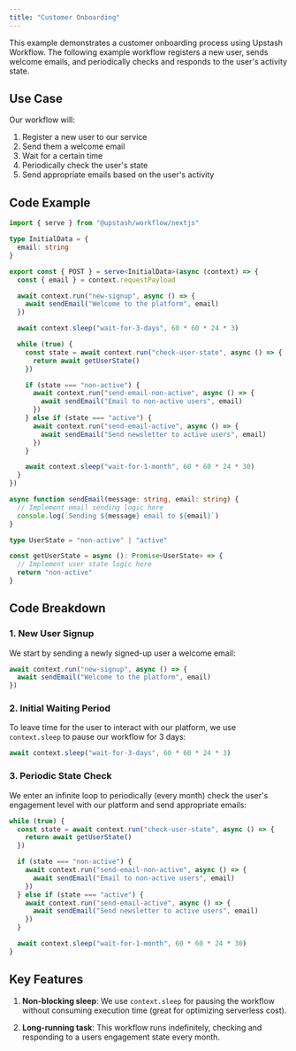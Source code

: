 ```yaml
---
title: "Customer Onboarding"
---
```


This example demonstrates a customer onboarding process using Upstash Workflow. The following example workflow registers a new user, sends welcome emails, and periodically checks and responds to the user's activity state.

## Use Case

Our workflow will:

1. Register a new user to our service
2. Send them a welcome email
3. Wait for a certain time
4. Periodically check the user's state
5. Send appropriate emails based on the user's activity

## Code Example

```typescript api/workflow/route.ts
import { serve } from "@upstash/workflow/nextjs"

type InitialData = {
  email: string
}

export const { POST } = serve<InitialData>(async (context) => {
  const { email } = context.requestPayload

  await context.run("new-signup", async () => {
    await sendEmail("Welcome to the platform", email)
  })

  await context.sleep("wait-for-3-days", 60 * 60 * 24 * 3)

  while (true) {
    const state = await context.run("check-user-state", async () => {
      return await getUserState()
    })

    if (state === "non-active") {
      await context.run("send-email-non-active", async () => {
        await sendEmail("Email to non-active users", email)
      })
    } else if (state === "active") {
      await context.run("send-email-active", async () => {
        await sendEmail("Send newsletter to active users", email)
      })
    }

    await context.sleep("wait-for-1-month", 60 * 60 * 24 * 30)
  }
})

async function sendEmail(message: string, email: string) {
  // Implement email sending logic here
  console.log(`Sending ${message} email to ${email}`)
}

type UserState = "non-active" | "active"

const getUserState = async (): Promise<UserState> => {
  // Implement user state logic here
  return "non-active"
}
```

## Code Breakdown

### 1. New User Signup

We start by sending a newly signed-up user a welcome email:

```typescript api/workflow/route.ts
await context.run("new-signup", async () => {
  await sendEmail("Welcome to the platform", email)
})
```

### 2. Initial Waiting Period

To leave time for the user to interact with our platform, we use `context.sleep` to pause our workflow for 3 days:

```typescript api/workflow/route.ts
await context.sleep("wait-for-3-days", 60 * 60 * 24 * 3)
```

### 3. Periodic State Check

We enter an infinite loop to periodically (every month) check the user's engagement level with our platform and send appropriate emails:

```typescript api/workflow/route.ts
while (true) {
  const state = await context.run("check-user-state", async () => {
    return await getUserState()
  })

  if (state === "non-active") {
    await context.run("send-email-non-active", async () => {
      await sendEmail("Email to non-active users", email)
    })
  } else if (state === "active") {
    await context.run("send-email-active", async () => {
      await sendEmail("Send newsletter to active users", email)
    })
  }

  await context.sleep("wait-for-1-month", 60 * 60 * 24 * 30)
}
```

## Key Features

1. **Non-blocking sleep**: We use `context.sleep` for pausing the workflow without consuming execution time (great for optimizing serverless cost).

2. **Long-running task**: This workflow runs indefinitely, checking and responding to a users engagement state every month.
